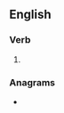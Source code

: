 ==English==

===Verb===
{{head|en|present participle}}

# {{present participle of|endorse|lang=en|nocat=1}}

===Anagrams===
* {{anagrams|en|nose grind|nosegrind}}
